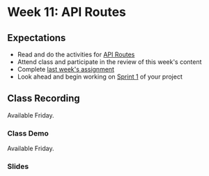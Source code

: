 # Week 11: API Routes

## Expectations

- Read and do the activities for [API Routes](/week11/api-routes)
- Attend class and participate in the review of this week's content
- Complete [last week's assignment](/week10/assignment)
- Look ahead and begin working on [Sprint 1](/week12/project) of your project

## Class Recording

Available Friday.

### Class Demo

Available Friday.

### Slides


<Slideshow file="/week11/slides" />
